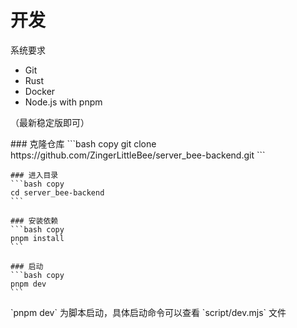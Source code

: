 
# 开发
系统要求
- Git
- Rust
- Docker
- Node.js with pnpm

（最新稳定版即可）


<Steps>
    ### 克隆仓库
    ```bash copy
    git clone https://github.com/ZingerLittleBee/server_bee-backend.git
    ```

    ### 进入目录
    ```bash copy
    cd server_bee-backend
    ```

    ### 安装依赖
    ```bash copy
    pnpm install
    ```

    ### 启动
    ```bash copy
    pnpm dev
    ```
</Steps>

<Callout type="info">
    `pnpm dev` 为脚本启动，具体启动命令可以查看 `script/dev.mjs` 文件
</Callout>
